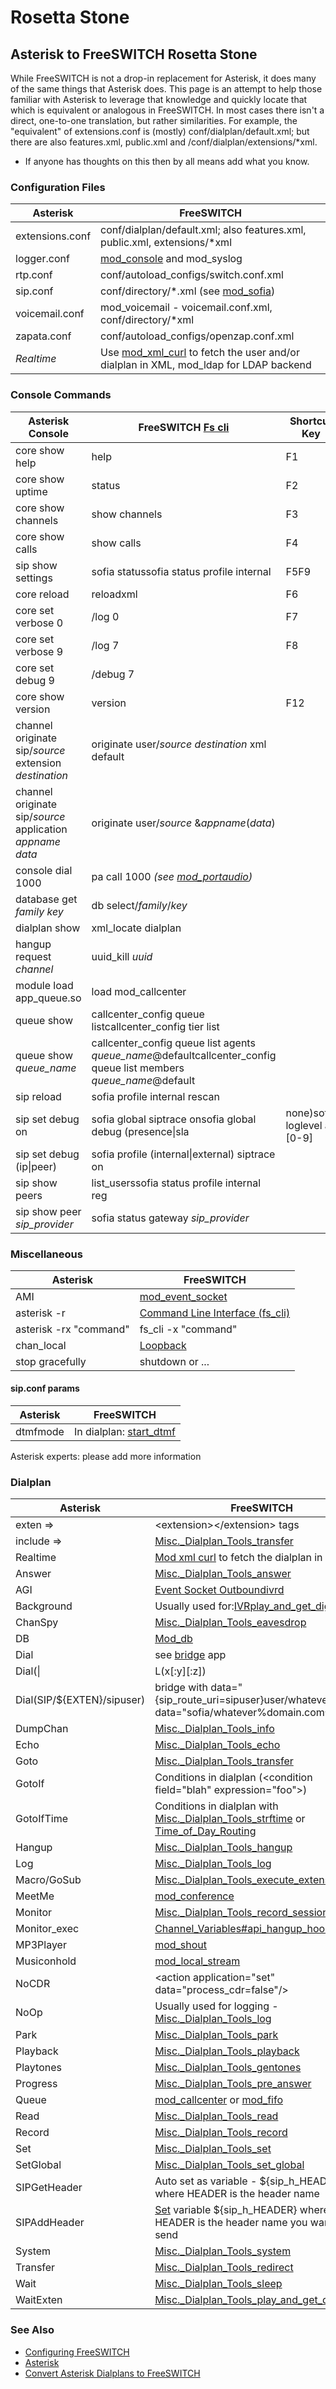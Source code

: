 
# Rosetta Stone 

## Asterisk to FreeSWITCH Rosetta Stone

While FreeSWITCH is not a drop-in replacement for Asterisk, it does many of the same things that Asterisk does. This page is an attempt to help those familiar with Asterisk to leverage that knowledge and quickly locate that which is equivalent or analogous in FreeSWITCH. In most cases there isn't a direct, one-to-one translation, but rather similarities. For example, the "equivalent" of extensions.conf is (mostly) conf/dialplan/default.xml; but there are also features.xml, public.xml and /conf/dialplan/extensions/\*xml.

* If anyone has thoughts on this then by all means add what you know.

### Configuration Files

| Asterisk        | FreeSWITCH                                                                                                                 |
| --------------- | -------------------------------------------------------------------------------------------------------------------------- |
| extensions.conf | conf/dialplan/default.xml; also features.xml, public.xml, extensions/\*xml                                                 |
| logger.conf     | [mod\_console](../../../Modules/mod_console_1048950.mdx#about) and mod\_syslog                                                               |
| rtp.conf        | conf/autoload\_configs/switch.conf.xml                                                                                     |
| sip.conf        | conf/directory/\*.xml (see [mod\_sofia](../../../Modules/mod_sofia_1048707.mdx#about))                                                       |
| voicemail.conf  | mod\_voicemail - voicemail.conf.xml, conf/directory/\*xml                                                                  |
| zapata.conf     | conf/autoload\_configs/openzap.conf.xml                                                                                    |
| _Realtime_      | Use [mod\_xml\_curl](../../../Modules/mod_xml_curl_1049001.mdx) to fetch the user and/or dialplan in XML, mod\_ldap for LDAP backend |

### Console Commands

| Asterisk Console                                            | FreeSWITCH [Fs cli](https://wiki.freeswitch.org/wiki/Fs%5Fcli "Fs cli")                                               | Shortcut Key |
| ----------------------------------------------------------- | --------------------------------------------------------------------------------------------------------------------- | ------------ |
| core show help                                              | help                                                                                                                  | F1           |
| core show uptime                                            | status                                                                                                                | F2           |
| core show channels                                          | show channels                                                                                                         | F3           |
| core show calls                                             | show calls                                                                                                            | F4           |
| sip show settings                                           | sofia statussofia status profile internal                                                                             | F5F9         |
| core reload                                                 | reloadxml                                                                                                             | F6           |
| core set verbose 0                                          | /log 0                                                                                                                | F7           |
| core set verbose 9                                          | /log 7                                                                                                                | F8           |
| core set debug 9                                            | /debug 7                                                                                                              |              |
| core show version                                           | version                                                                                                               | F12          |
| channel originate sip/_source_ extension _destination_      | originate user/_source_ _destination_ xml default                                                                     |              |
| channel originate sip/_source_ application _appname_ _data_ | originate user/_source_ &_appname_(_data_)                                                                            |              |
| console dial 1000                                           | pa call 1000 _(see [mod\_portaudio](https://wiki.freeswitch.org/wiki/Mod%5Fportaudio))_                               |              |
| database get _family key_                                   | db select/_family_/_key_                                                                                              |              |
| dialplan show                                               | xml\_locate dialplan                                                                                                  |              |
| hangup request _channel_                                    | uuid\_kill _uuid_                                                                                                     |              |
| module load app\_queue.so                                   | load mod\_callcenter                                                                                                  |              |
| queue show                                                  | callcenter\_config queue listcallcenter\_config tier list                                                             |              |
| queue show _queue\_name_                                    | callcenter\_config queue list agents _queue\_name_@defaultcallcenter\_config queue list members _queue\_name_@default |              |
| sip reload                                                  | sofia profile internal rescan                                                                                         |              |
| sip set debug on                                            | sofia global siptrace onsofia global debug (presence\|sla|none)sofia loglevel all \[0-9\]                             |              |
| sip set debug (ip\|peer)                                    | sofia profile (internal\|external) siptrace on                                                                        |              |
| sip show peers                                              | list\_userssofia status profile internal reg                                                                          |              |
| sip show peer _sip\_provider_                               | sofia status gateway _sip\_provider_                                                                                  |              |

### Miscellaneous

| Asterisk               | FreeSWITCH                                                       |
| ---------------------- | ---------------------------------------------------------------- |
| AMI                    | [mod\_event\_socket](../../../Modules/mod_event_socket_1048924.mdx#11-acl)        |
| asterisk -r            | [Command Line Interface (fs\_cli)](../../../Client-and-Developer-Interfaces/1048948.mdx)                 |
| asterisk -rx "command" | fs\_cli -x "command"                                             |
| chan\_local            | [Loopback](https://wiki.freeswitch.org/wiki/Loopback "Loopback") |
| stop gracefully        | shutdown or ...                                                  |

#### sip.conf params

| Asterisk | FreeSWITCH                                                                                                                             |
| -------- | -------------------------------------------------------------------------------------------------------------------------------------- |
| dtmfmode | In dialplan: [start\_dtmf](https://wiki.freeswitch.org/wiki/Misc.%5FDialplan%5FTools%5Fstart%5Fdtmf "Misc. Dialplan Tools start dtmf") |

Asterisk experts: please add more information

### Dialplan

| Asterisk                   | FreeSWITCH                                                                                                                                                                                                                                                                                           |
| -------------------------- | ---------------------------------------------------------------------------------------------------------------------------------------------------------------------------------------------------------------------------------------------------------------------------------------------------- |
| exten =>                   | \<extension>\</extension> tags                                                                                                                                                                                                                                                                         |
| include =>                 | [Misc.\_Dialplan\_Tools\_transfer](https://wiki.freeswitch.org/wiki/Misc.%5FDialplan%5FTools%5Ftransfer "Misc. Dialplan Tools transfer")                                                                                                                                                             |
| Realtime                   | [Mod xml curl](https://wiki.freeswitch.org/wiki/Mod%5Fxml%5Fcurl "Mod xml curl") to fetch the dialplan in XML                                                                                                                                                                                        |
| Answer                     | [Misc.\_Dialplan\_Tools\_answer](https://wiki.freeswitch.org/wiki/Misc.%5FDialplan%5FTools%5Fanswer "Misc. Dialplan Tools answer")                                                                                                                                                                   |
| AGI                        | [Event Socket Outbound](https://wiki.freeswitch.org/wiki/Event%5FSocket%5FOutbound "Event Socket Outbound")[ivrd](https://wiki.freeswitch.org/wiki/Ivrd "Ivrd")                                                                                                                                      |
| Background                 | Usually used for:[IVR](https://wiki.freeswitch.org/wiki/Misc.%5FDialplan%5FTools%5Fivr "Misc. Dialplan Tools ivr")[play\_and\_get\_digits](https://wiki.freeswitch.org/wiki/Misc.%5FDialplan%5FTools%5Fplay%5Fand%5Fget%5Fdigits "Misc. Dialplan Tools play and get digits")                         |
| ChanSpy                    | [Misc.\_Dialplan\_Tools\_eavesdrop](https://wiki.freeswitch.org/wiki/Misc.%5FDialplan%5FTools%5Feavesdrop "Misc. Dialplan Tools eavesdrop")                                                                                                                                                          |
| DB                         | [Mod\_db](https://wiki.freeswitch.org/wiki/Mod%5Fdb "Mod db")                                                                                                                                                                                                                                        |
| Dial                       | see [bridge](https://wiki.freeswitch.org/wiki/Misc.%5FDialplan%5FTools%5Fbridge "Misc. Dialplan Tools bridge") app                                                                                                                                                                                   |
| Dial(\||L(x\[:y\]\[:z\])   | Limiting call time, use [sched\_hangup](https://wiki.freeswitch.org/wiki/Misc.%5FDialplan%5FTools%5Fsched%5Fhangup "Misc. Dialplan Tools sched hangup") for the x and [sched\_broadcast](https://wiki.freeswitch.org/wiki/FreeSwitch%5FScheduler%5FAPI "FreeSwitch Scheduler API") for the :y and :z |
| Dial(SIP/$\{EXTEN}/sipuser) | bridge with data="\{sip\_route\_uri=sipuser}user/whatever" or data="sofia/whatever%domain.com^sipuser"                                                                                                                                                                                                |
| DumpChan                   | [Misc.\_Dialplan\_Tools\_info](https://wiki.freeswitch.org/wiki/Misc.%5FDialplan%5FTools%5Finfo "Misc. Dialplan Tools info")                                                                                                                                                                         |
| Echo                       | [Misc.\_Dialplan\_Tools\_echo](https://wiki.freeswitch.org/wiki/Misc.%5FDialplan%5FTools%5Fecho "Misc. Dialplan Tools echo")                                                                                                                                                                         |
| Goto                       | [Misc.\_Dialplan\_Tools\_transfer](https://wiki.freeswitch.org/wiki/Misc.%5FDialplan%5FTools%5Ftransfer "Misc. Dialplan Tools transfer")                                                                                                                                                             |
| GotoIf                     | Conditions in dialplan (\<condition field="blah" expression="foo">)                                                                                                                                                                                                                                   |
| GotoIfTime                 | Conditions in dialplan with [Misc.\_Dialplan\_Tools\_strftime](https://wiki.freeswitch.org/wiki/Misc.%5FDialplan%5FTools%5Fstrftime "Misc. Dialplan Tools strftime") or [Time\_of\_Day\_Routing](https://wiki.freeswitch.org/wiki/Time%5Fof%5FDay%5FRouting "Time of Day Routing")                   |
| Hangup                     | [Misc.\_Dialplan\_Tools\_hangup](https://wiki.freeswitch.org/wiki/Misc.%5FDialplan%5FTools%5Fhangup "Misc. Dialplan Tools hangup")                                                                                                                                                                   |
| Log                        | [Misc.\_Dialplan\_Tools\_log](https://wiki.freeswitch.org/wiki/Misc.%5FDialplan%5FTools%5Flog "Misc. Dialplan Tools log")                                                                                                                                                                            |
| Macro/GoSub                | [Misc.\_Dialplan\_Tools\_execute\_extension](https://wiki.freeswitch.org/wiki/Misc.%5FDialplan%5FTools%5Fexecute%5Fextension "Misc. Dialplan Tools execute extension")                                                                                                                               |
| MeetMe                     | [mod\_conference](https://wiki.freeswitch.org/wiki/Mod%5Fconference "Mod conference")                                                                                                                                                                                                                |
| Monitor                    | [Misc.\_Dialplan\_Tools\_record\_session](https://wiki.freeswitch.org/wiki/Misc.%5FDialplan%5FTools%5Frecord%5Fsession "Misc. Dialplan Tools record session")                                                                                                                                        |
| Monitor\_exec              | [Channel\_Variables#api\_hangup\_hook](https://wiki.freeswitch.org/wiki/Channel%5FVariables#api%5Fhangup%5Fhook "Channel Variables")                                                                                                                                                                 |
| MP3Player                  | [mod\_shout](https://wiki.freeswitch.org/wiki/Mod%5Fshout "Mod shout")                                                                                                                                                                                                                               |
| Musiconhold                | [mod\_local\_stream](https://wiki.freeswitch.org/wiki/Mod%5Flocal%5Fstream "Mod local stream")                                                                                                                                                                                                       |
| NoCDR                      | \<action application="set" data="process\_cdr=false"/>                                                                                                                                                                                                                                                |
| NoOp                       | Usually used for logging - [Misc.\_Dialplan\_Tools\_log](https://wiki.freeswitch.org/wiki/Misc.%5FDialplan%5FTools%5Flog "Misc. Dialplan Tools log")                                                                                                                                                 |
| Park                       | [Misc.\_Dialplan\_Tools\_park](https://wiki.freeswitch.org/wiki/Misc.%5FDialplan%5FTools%5Fpark "Misc. Dialplan Tools park")                                                                                                                                                                         |
| Playback                   | [Misc.\_Dialplan\_Tools\_playback](https://wiki.freeswitch.org/wiki/Misc.%5FDialplan%5FTools%5Fplayback "Misc. Dialplan Tools playback")                                                                                                                                                             |
| Playtones                  | [Misc.\_Dialplan\_Tools\_gentones](https://wiki.freeswitch.org/wiki/Misc.%5FDialplan%5FTools%5Fgentones "Misc. Dialplan Tools gentones")                                                                                                                                                             |
| Progress                   | [Misc.\_Dialplan\_Tools\_pre\_answer](https://wiki.freeswitch.org/wiki/Misc.%5FDialplan%5FTools%5Fpre%5Fanswer "Misc. Dialplan Tools pre answer")                                                                                                                                                    |
| Queue                      | [mod\_callcenter](https://wiki.freeswitch.org/wiki/Mod%5Fcallcenter "Mod callcenter") or [mod\_fifo](https://wiki.freeswitch.org/wiki/Mod%5Ffifo "Mod fifo")                                                                                                                                         |
| Read                       | [Misc.\_Dialplan\_Tools\_read](https://wiki.freeswitch.org/wiki/Misc.%5FDialplan%5FTools%5Fread "Misc. Dialplan Tools read")                                                                                                                                                                         |
| Record                     | [Misc.\_Dialplan\_Tools\_record](https://wiki.freeswitch.org/wiki/Misc.%5FDialplan%5FTools%5Frecord "Misc. Dialplan Tools record")                                                                                                                                                                   |
| Set                        | [Misc.\_Dialplan\_Tools\_set](https://wiki.freeswitch.org/wiki/Misc.%5FDialplan%5FTools%5Fset "Misc. Dialplan Tools set")                                                                                                                                                                            |
| SetGlobal                  | [Misc.\_Dialplan\_Tools\_set\_global](https://wiki.freeswitch.org/wiki/Misc.%5FDialplan%5FTools%5Fset%5Fglobal "Misc. Dialplan Tools set global")                                                                                                                                                    |
| SIPGetHeader               | Auto set as variable - $\{sip\_h\_HEADER} where HEADER is the header name                                                                                                                                                                                                                             |
| SIPAddHeader               | [Set](https://wiki.freeswitch.org/wiki/Misc.%5FDialplan%5FTools%5Fset "Misc. Dialplan Tools set") variable $\{sip\_h\_HEADER} where HEADER is the header name you want to send                                                                                                                        |
| System                     | [Misc.\_Dialplan\_Tools\_system](https://wiki.freeswitch.org/wiki/Misc.%5FDialplan%5FTools%5Fsystem "Misc. Dialplan Tools system")                                                                                                                                                                   |
| Transfer                   | [Misc.\_Dialplan\_Tools\_redirect](https://wiki.freeswitch.org/wiki/Misc.%5FDialplan%5FTools%5Fredirect "Misc. Dialplan Tools redirect")                                                                                                                                                             |
| Wait                       | [Misc.\_Dialplan\_Tools\_sleep](https://wiki.freeswitch.org/wiki/Misc.%5FDialplan%5FTools%5Fsleep "Misc. Dialplan Tools sleep")                                                                                                                                                                      |
| WaitExten                  | [Misc.\_Dialplan\_Tools\_play\_and\_get\_digits](https://wiki.freeswitch.org/wiki/Misc.%5FDialplan%5FTools%5Fplay%5Fand%5Fget%5Fdigits "Misc. Dialplan Tools play and get digits")                                                                                                                   |

### See Also

* [Configuring FreeSWITCH](../../../Configuration/Configuring-FreeSWITCH/index.mdx#set)
* [Asterisk](./index.mdx#about)
* [Convert Asterisk Dialplans to FreeSWITCH](./Convert-Asterisk-Dialplans-to-FreeSWITCH/index.mdx)


